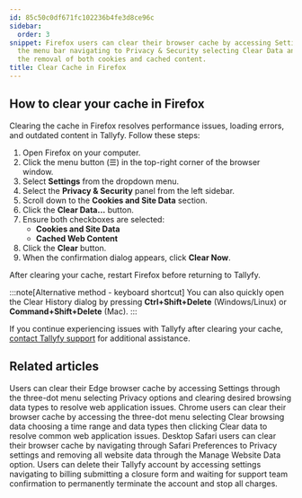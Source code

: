 ```yaml
---
id: 85c50c0df671fc102236b4fe3d8ce96c
sidebar:
  order: 3
snippet: Firefox users can clear their browser cache by accessing Settings through
  the menu bar navigating to Privacy & Security selecting Clear Data and confirming
  the removal of both cookies and cached content.
title: Clear Cache in Firefox
---
```


## How to clear your cache in Firefox

Clearing the cache in Firefox resolves performance issues, loading errors, and outdated content in Tallyfy. Follow these steps:

1. Open Firefox on your computer.
2. Click the menu button (☰) in the top-right corner of the browser window.
3. Select **Settings** from the dropdown menu.
4. Select the **Privacy & Security** panel from the left sidebar.
5. Scroll down to the **Cookies and Site Data** section.
6. Click the **Clear Data...** button.
7. Ensure both checkboxes are selected:
   - **Cookies and Site Data**
   - **Cached Web Content**
8. Click the **Clear** button.
9. When the confirmation dialog appears, click **Clear Now**.

After clearing your cache, restart Firefox before returning to Tallyfy.

:::note[Alternative method - keyboard shortcut]
You can also quickly open the Clear History dialog by pressing **Ctrl+Shift+Delete** (Windows/Linux) or **Command+Shift+Delete** (Mac).
:::

If you continue experiencing issues with Tallyfy after clearing your cache, [contact Tallyfy support](https://tallyfy.com/contact-us/) for additional assistance.


## Related articles
<CardGrid>
<LinkTitleCard header="<b>Troubleshooting > Clear Cache in Edge</b>" href="/products/pro/miscellaneous/troubleshooting/clear-cache-edge/" > Users can clear their Edge browser cache by accessing Settings through the three-dot menu selecting Privacy options and clearing desired browsing data types to resolve web application issues. </LinkTitleCard>
<LinkTitleCard header="<b>Troubleshooting > Clear Cache in Chrome</b>" href="/products/pro/miscellaneous/troubleshooting/clear-cache-chrome/" > Chrome users can clear their browser cache by accessing the three-dot menu selecting Clear browsing data choosing a time range and data types then clicking Clear data to resolve common web application issues. </LinkTitleCard>
<LinkTitleCard header="<b>Troubleshooting > Clear Cache in Safari</b>" href="/products/pro/miscellaneous/troubleshooting/clear-cache-safari/" > Desktop Safari users can clear their browser cache by navigating through Safari Preferences to Privacy settings and removing all website data through the Manage Website Data option. </LinkTitleCard>
<LinkTitleCard header="<b>Personal Settings > Cancel and delete your Tallyfy account</b>" href="/products/pro/settings/personal-settings/how-can-i-cancel-and-delete-my-tallyfy-account/" > Users can delete their Tallyfy account by accessing settings navigating to billing submitting a closure form and waiting for support team confirmation to permanently terminate the account and stop all charges. </LinkTitleCard>
</CardGrid>